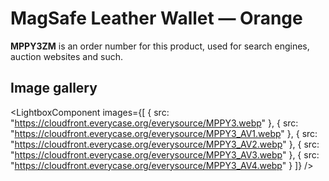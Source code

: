 
# MagSafe Leather Wallet — Orange

<Callout type='info' emoji='👉🏻'>**MPPY3ZM** is an order number for this product, used for search engines, auction websites and such.</Callout>

## Image gallery

<LightboxComponent
    images={[
      {
        src: "https://cloudfront.everycase.org/everysource/MPPY3.webp"
      },
      {
        src: "https://cloudfront.everycase.org/everysource/MPPY3_AV1.webp"
      },
      {
        src: "https://cloudfront.everycase.org/everysource/MPPY3_AV2.webp"
      },
      {
        src: "https://cloudfront.everycase.org/everysource/MPPY3_AV3.webp"
      },
      {
        src: "https://cloudfront.everycase.org/everysource/MPPY3_AV4.webp"
      }
    ]}
  />
